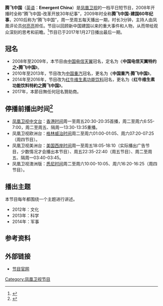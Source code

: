 {{inappropriate tone|time=2020-05-20T05:58:25+00:00}}
{{In-progress_tvshow|腾飞中国}}
{{电视节目信息框
| 名称      = 腾飞中国
| 英文名称  = Emergent China
| 图片      = [[File:腾飞中国.jpg|300px]]
| 图说      = 
| 类型      = [[历史|历史]]
| 原创      = [[凤凰卫视|凤凰卫视]]
| 主持      = [[何亮亮|何亮亮]]
| 国家      = {{HK}}
| 语言      = [[普通话|普通话]]
| 字幕      = [[繁体中文|繁体中文]]
| 标语      = 
| 集数      = 1181（截至2014年7月11日）
| 每集长度  = 3分钟
| 制作公司  = [[凤凰卫视|凤凰卫视]]
| 电视网    = [[凤凰卫视中文台|凤凰卫视中文台]]、欧洲台、美洲台、澳洲版
| 图像制式  = [[SDTV|SDTV]]、[[HDTV|HDTV]]（2014年起高标清同步广播）
| 播出国家  = {{HK}}
| 开始      = 2008年
| 结束      = 2017年1月27日
| 前作      = 
| 官方网站  = http://phtv.ifeng.com/program/tfzg/
}}
{{UTC+8}}
'''腾飞中国'''（[[英语|英语]]：'''Emergent China'''）是[[凤凰卫视|凤凰卫视]]的一档平日短节目，2008年开播时全称“腾飞中国-改革开放30年纪事”，2009年时全称'''腾飞中国-建国60年纪事'''，2010后称为“腾飞中国”，周一至周五每天播出一期，时长3分钟，主持人由凤凰评论员[[何亮亮|何亮亮]]担任。节目以回顾新中国建国以来的重大事件和人物，从而带给观众深刻的思考和前瞻。<ref>{{Cite web |url=http://v.ifeng.com/vlist/tv/tfzg/all/0/1/detail.shtml |title=节目简介 |access-date=2014-07-10 |archive-date=2017-06-29 |archive-url=https://web.archive.org/web/20170629225700/http://v.ifeng.com/vlist/tv/tfzg/all/0/1/detail.shtml |dead-url=no }}</ref>节目已于2017年1月27日播出最后一期。

==冠名==
*2008年至2009年，本节目由[[中国电信|中国电信天翼]]冠名，定名为《'''中国电信天翼特约之•腾飞中国'''》。
*2010年至2013年，节目改为[[中国重汽|中国重汽]]冠名，更名为《'''中国重汽·腾飞中国'''》。
*2014年至2016年，节目改为[[红牛维生素功能饮料|红牛维生素功能饮料]]冠名，更名为《'''红牛维生素功能饮料特約之腾飞中国'''》。
*2017年，本節目無任何冠名贊助商。

==停播前播出时间<ref>{{Cite web |url=http://phtv.ifeng.com/epg/ |title=节目单 |accessdate=2014-07-10 |archive-date=2013-07-14 |archive-url=https://web.archive.org/web/20130714052031/http://phtv.ifeng.com/epg/ |dead-url=yes }}</ref>==
*[[凤凰卫视中文台|凤凰卫视中文台]]：[[香港时间|香港时间]]周一至周五20:30-20:35首播，周二至周六6:55-7:00，周二至周五、隔周一13:30-13:35重播。
*凤凰卫视欧洲台：[[格林威治时间|格林威治时间]]周二至周六01:00-01:05、周六07:20-07:25（周四节目）。
*凤凰卫视美洲台：[[美国西岸时间|美国西岸时间]]周一至周五18:05-18:10（实际播出广告节目，少数情况才会播出本节目）、周五22:35-22:40（周五节目）、周二至周五、隔周一03:40-03:45。
*凤凰卫视澳洲版：[[悉尼时间|悉尼时间]]周二至周六10:00-10:05、周六16:20-16:25（周四节目）。

==播出主题==
本节目每年都围绕一个主题进行讲述。
*2012年：文化
*2013年：科学
*2014年：军事

==参考资料==
{{reflist}}
==外部链接==
*[http://phtv.ifeng.com/program/tfzg/ 节目官网] {{Wayback|url=http://phtv.ifeng.com/program/tfzg/ |date=20210415040650 }}
[[Category:凤凰卫视节目|Category:凤凰卫视节目]]